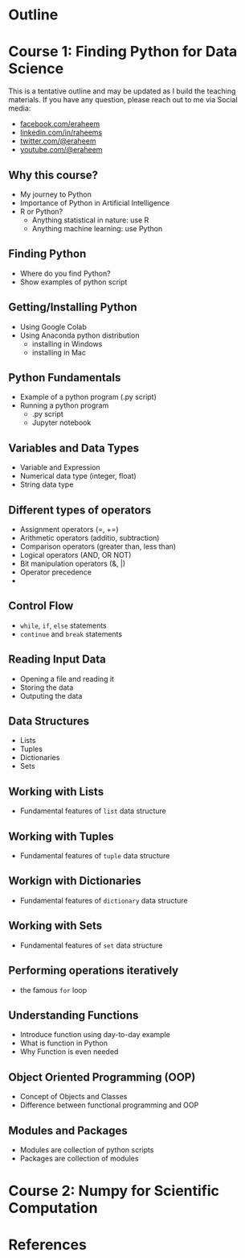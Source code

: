 
# Outline {.unnumbered}

# Course 1: Finding Python for Data Science 

This is a tentative outline and may be updated as I build the teaching materials.
If you have any question, please reach out to me via Social media:

- [facebook.com/eraheem](https://facebook.com/eraheem){target="_blank"}
- [linkedin.com/in/raheems](https://linkedin.com/in/raheems){target="_blank"}
- [twitter.com/\@eraheem](https://twitter.com/@eraheem){target="_blank"}
- [youtube.com/\@eraheem](https://youtube.com/@eraheem){target="_blank"}

## Why this course?

- My journey to Python
- Importance of Python in Artificial Intelligence
- R or Python? 
  - Anything statistical in nature: use R
  - Anything machine learning: use Python

## Finding Python

- Where do you find Python?
- Show examples of python script

## Getting/Installing Python

- Using Google Colab
- Using Anaconda python distribution
  - installing in Windows
  - installing in Mac


## Python Fundamentals

- Example of a python program (.py script)
- Running a python program
  - .py script
  - Jupyter notebook
  
## Variables and Data Types

- Variable and Expression
- Numerical data type (integer, float)
- String data type

## Different types of operators

  - Assignment operators (=, +=)
  - Arithmetic operators (additio, subtraction)
  - Comparison operators (greater than, less than)
  - Logical operators (AND, OR NOT)
  - Bit manipulation operators (&, |)
  - Operator precedence
- 

## Control Flow

- `while`, `if`, `else` statements
- `continue` and `break` statements


## Reading Input Data

- Opening a file and reading it
- Storing the data
- Outputing the data
  
## Data Structures

- Lists
- Tuples
- Dictionaries
- Sets

## Working with Lists

- Fundamental features of `list` data structure

## Working with Tuples

- Fundamental features of `tuple` data structure


## Workign with Dictionaries

- Fundamental features of `dictionary` data structure

## Working with Sets

- Fundamental features of `set` data structure

## Performing operations iteratively

- the famous `for` loop

## Understanding Functions

- Introduce function using day-to-day example
- What is function in Python
- Why Function is even needed

## Object Oriented Programming (OOP) 

- Concept of Objects and Classes
- Difference between functional programming and OOP

## Modules and Packages

- Modules are collection of python scripts
- Packages are collection of modules


# Course 2: Numpy for Scientific Computation

##

# References {.unnumbered}

::: {#refs}
:::
